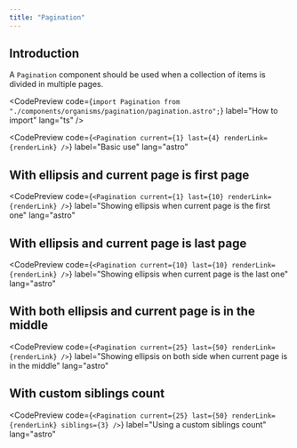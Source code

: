 ```yaml
---
title: "Pagination"
---
```



## Introduction

A `Pagination` component should be used when a collection of items is divided in multiple pages.

<CodePreview
  code={`import Pagination from "./components/organisms/pagination/pagination.astro";`}
  label="How to import"
  lang="ts"
/>

<CodePreview
  code={`<Pagination current={1} last={4} renderLink={renderLink} />`}
  label="Basic use"
  lang="astro"
>
  <Pagination current={1} last={4} renderLink={renderLink} />
</CodePreview>

## With ellipsis and current page is first page

<CodePreview
  code={`<Pagination current={1} last={10} renderLink={renderLink} />`}
  label="Showing ellipsis when current page is the first one"
  lang="astro"
>
  <Pagination current={1} last={10} renderLink={renderLink} />
</CodePreview>

## With ellipsis and current page is last page

<CodePreview
  code={`<Pagination current={10} last={10} renderLink={renderLink} />`}
  label="Showing ellipsis when current page is the last one"
  lang="astro"
>
  <Pagination current={10} last={10} renderLink={renderLink} />
</CodePreview>

## With both ellipsis and current page is in the middle

<CodePreview
  code={`<Pagination current={25} last={50} renderLink={renderLink} />`}
  label="Showing ellipsis on both side when current page is in the middle"
  lang="astro"
>
  <Pagination current={25} last={50} renderLink={renderLink} />
</CodePreview>

## With custom siblings count

<CodePreview
  code={`<Pagination
    current={25}
    last={50}
    renderLink={renderLink}
    siblings={3}
/>`}
  label="Using a custom siblings count"
  lang="astro"
>
  <Pagination
    current={25}
    last={50}
    renderLink={renderLink}
    siblings={3}
  />
</CodePreview>
